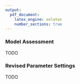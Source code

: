```yaml
---
output:
  pdf_document:
    latex_engine: xelatex
    number_sections: true
---
```


### Model Assessment

TODO

### Revised Parameter Settings

TODO

<!--
The data mining analyst interprets the models according to his or her domain knowledge, the data mining success criteria, and the desired test design. The data mining analyst judges the success of the application of modeling and discovery techniques technically, but he or she should also work with business analysts and domain experts in order to interpret the data mining results in the business context. The data mining analyst may even choose to have the business analyst involved when creating the models for assistance in discovering potential problems with the data.
For example, a data mining project may test the factors that affect bank account closure. If data is collected at different times of the month, it could cause a significant difference in the account balances of the two data sets collected. (Because individuals tend to get paid at the end of the month, the data collected at that time would reflect higher account balances.) A business analyst familiar with the bank’s operations would note such a discrepancy immediately.
In this phase, the data mining analyst also tries to rank the models. He or she assesses the models according to the evaluation criteria and takes into account business objectives and business success criteria. In most data mining projects, the data mining analyst applies a single technique more than once or generates data mining results with different alternative techniques. In this task, he or she also compares all results according to the evaluation criteria.
-->